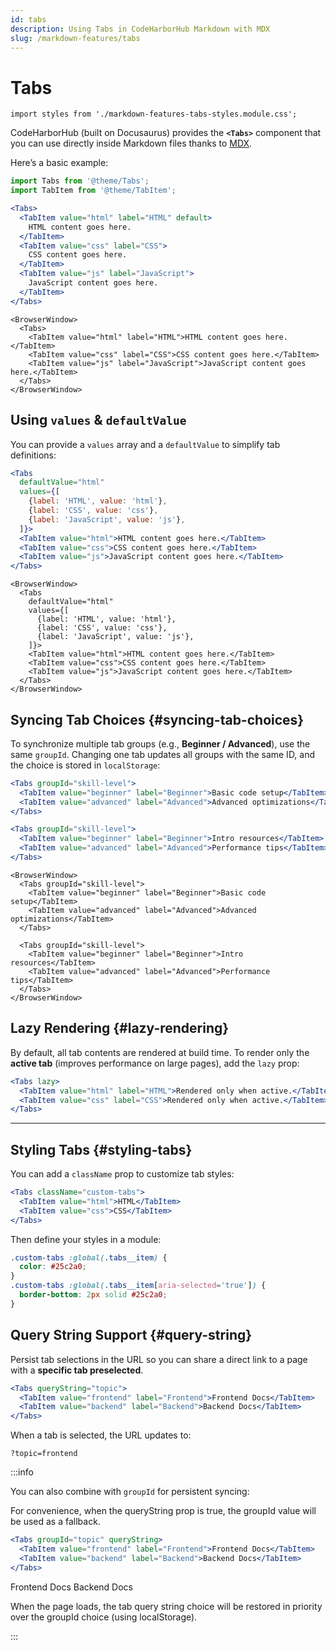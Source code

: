 ```yaml
---
id: tabs
description: Using Tabs in CodeHarborHub Markdown with MDX
slug: /markdown-features/tabs
---
```


# Tabs

```mdx-code-block
import styles from './markdown-features-tabs-styles.module.css';
```

CodeHarborHub (built on Docusaurus) provides the **`<Tabs>`** component that you can use directly inside Markdown files thanks to [MDX](./markdown-features-react.mdx).

Here’s a basic example:

```jsx
import Tabs from '@theme/Tabs';
import TabItem from '@theme/TabItem';

<Tabs>
  <TabItem value="html" label="HTML" default>
    HTML content goes here.
  </TabItem>
  <TabItem value="css" label="CSS">
    CSS content goes here.
  </TabItem>
  <TabItem value="js" label="JavaScript">
    JavaScript content goes here.
  </TabItem>
</Tabs>
```

```mdx-code-block
<BrowserWindow>
  <Tabs>
    <TabItem value="html" label="HTML">HTML content goes here.</TabItem>
    <TabItem value="css" label="CSS">CSS content goes here.</TabItem>
    <TabItem value="js" label="JavaScript">JavaScript content goes here.</TabItem>
  </Tabs>
</BrowserWindow>
```

<AdsComponent />

## Using `values` & `defaultValue`

You can provide a `values` array and a `defaultValue` to simplify tab definitions:

```jsx
<Tabs
  defaultValue="html"
  values={[
    {label: 'HTML', value: 'html'},
    {label: 'CSS', value: 'css'},
    {label: 'JavaScript', value: 'js'},
  ]}>
  <TabItem value="html">HTML content goes here.</TabItem>
  <TabItem value="css">CSS content goes here.</TabItem>
  <TabItem value="js">JavaScript content goes here.</TabItem>
</Tabs>
```

```mdx-code-block
<BrowserWindow>
  <Tabs
    defaultValue="html"
    values={[
      {label: 'HTML', value: 'html'},
      {label: 'CSS', value: 'css'},
      {label: 'JavaScript', value: 'js'},
    ]}>
    <TabItem value="html">HTML content goes here.</TabItem>
    <TabItem value="css">CSS content goes here.</TabItem>
    <TabItem value="js">JavaScript content goes here.</TabItem>
  </Tabs>
</BrowserWindow>
```

<AdsComponent />

## Syncing Tab Choices {#syncing-tab-choices}

To synchronize multiple tab groups (e.g., **Beginner / Advanced**), use the same `groupId`.
Changing one tab updates all groups with the same ID, and the choice is stored in `localStorage`:

```jsx
<Tabs groupId="skill-level">
  <TabItem value="beginner" label="Beginner">Basic code setup</TabItem>
  <TabItem value="advanced" label="Advanced">Advanced optimizations</TabItem>
</Tabs>

<Tabs groupId="skill-level">
  <TabItem value="beginner" label="Beginner">Intro resources</TabItem>
  <TabItem value="advanced" label="Advanced">Performance tips</TabItem>
</Tabs>
```

```mdx-code-block
<BrowserWindow>
  <Tabs groupId="skill-level">
    <TabItem value="beginner" label="Beginner">Basic code setup</TabItem>
    <TabItem value="advanced" label="Advanced">Advanced optimizations</TabItem>
  </Tabs>

  <Tabs groupId="skill-level">
    <TabItem value="beginner" label="Beginner">Intro resources</TabItem>
    <TabItem value="advanced" label="Advanced">Performance tips</TabItem>
  </Tabs>
</BrowserWindow>
```

<AdsComponent />

## Lazy Rendering {#lazy-rendering}

By default, all tab contents are rendered at build time.
To render only the **active tab** (improves performance on large pages),
add the `lazy` prop:

```jsx
<Tabs lazy>
  <TabItem value="html" label="HTML">Rendered only when active.</TabItem>
  <TabItem value="css" label="CSS">Rendered only when active.</TabItem>
</Tabs>
```

---

## Styling Tabs {#styling-tabs}

You can add a `className` prop to customize tab styles:

```jsx
<Tabs className="custom-tabs">
  <TabItem value="html">HTML</TabItem>
  <TabItem value="css">CSS</TabItem>
</Tabs>
```

Then define your styles in a module:

```css title="markdown-features-tabs-styles.module.css"
.custom-tabs :global(.tabs__item) {
  color: #25c2a0;
}
.custom-tabs :global(.tabs__item[aria-selected='true']) {
  border-bottom: 2px solid #25c2a0;
}
```

<AdsComponent />

## Query String Support {#query-string}

Persist tab selections in the URL so you can share a direct link
to a page with a **specific tab preselected**.

```jsx
<Tabs queryString="topic">
  <TabItem value="frontend" label="Frontend">Frontend Docs</TabItem>
  <TabItem value="backend" label="Backend">Backend Docs</TabItem>
</Tabs>
```

When a tab is selected, the URL updates to:

```
?topic=frontend
```

:::info

You can also combine with `groupId` for persistent syncing:

For convenience, when the queryString prop is true, the groupId value will be used as a fallback.

```jsx
<Tabs groupId="topic" queryString>
  <TabItem value="frontend" label="Frontend">Frontend Docs</TabItem>
  <TabItem value="backend" label="Backend">Backend Docs</TabItem>
</Tabs>
```

<BrowserWindow>
<Tabs groupId="topic" queryString>
  <TabItem value="frontend" label="Frontend">Frontend Docs</TabItem>
  <TabItem value="backend" label="Backend">Backend Docs</TabItem>
</Tabs>
</BrowserWindow>

When the page loads, the tab query string choice will be restored in priority over the groupId choice (using localStorage).

:::